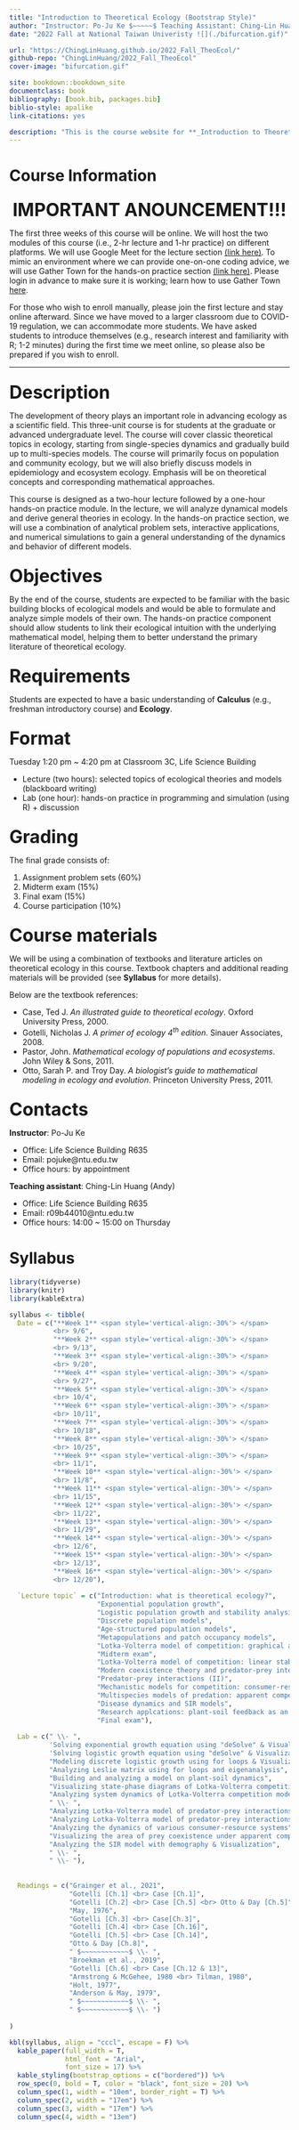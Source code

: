 --- 
title: "Introduction to Theoretical Ecology (Bootstrap Style)"
author: "Instructor: Po-Ju Ke $~~~~~$ Teaching Assistant: Ching-Lin Huang (Andy)"
date: "2022 Fall at National Taiwan Univeristy ![](./bifurcation.gif)"

url: "https://ChingLinHuang.github.io/2022_Fall_TheoEcol/"
github-repo: "ChingLinHuang/2022_Fall_TheoEcol"
cover-image: "bifurcation.gif"

site: bookdown::bookdown_site
documentclass: book
bibliography: [book.bib, packages.bib]
biblio-style: apalike
link-citations: yes

description: "This is the course website for **_Introduction to Theoretical Ecology_** 2022 Fall at National Taiwan University."
---


# Course Information {-}

<p style = "font-size: 24pt; margin-bottom: 5px; margin-top: 25px; text-align: center"> **IMPORTANT ANOUNCEMENT!!!** </p>
The first three weeks of this course will be online. We will host the two modules of this course (i.e., 2-hr lecture and 1-hr practice) on different platforms. We will use Google Meet for the lecture section [(link here)](https://meet.google.com/nzd-cdjp-kbt). To mimic an environment where we can provide one-on-one coding advice, we will use Gather Town for the hands-on practice section [(link here)](https://gather.town/app/osrqFSf0a7q0I6uo/TheoreticalEcology). Please login in advance to make sure it is working; learn how to use Gather Town [here](https://www.youtube.com/watch?v=89at5EvCEvk).

For those who wish to enroll manually, please join the first lecture and stay online afterward. Since we have moved to a larger classroom due to COVID-19 regulation, we can accommodate more students. We have asked students to introduce themselves (e.g., research interest and familiarity with R; 1-2 minutes) during the first time we meet online, so please also be prepared if you wish to enroll.

********************************************************************************

<p style = "font-size: 24pt; margin-bottom: 5px; margin-top: 25px"> **Description** </p> The development of theory plays an important role in advancing ecology as a scientific field. This three-unit course is for students at the graduate or advanced undergraduate level. The course will cover classic theoretical topics in ecology, starting from single-species dynamics and gradually build up to multi-species models. The course will primarily focus on population and community ecology, but we will also briefly discuss models in epidemiology and ecosystem ecology. Emphasis will be on theoretical concepts and corresponding mathematical approaches.

This course is designed as a two-hour lecture followed by a one-hour hands-on practice module. In the lecture, we will analyze dynamical models and derive general theories in ecology. In the hands-on practice section, we will use a combination of analytical problem sets, interactive applications, and numerical simulations to gain a general understanding of the dynamics and behavior of different models. 

<p style = "font-size: 24pt; margin-bottom: 5px; margin-top: 25px"> **Objectives** </p>
By the end of the course, students are expected to be familiar with the basic building blocks of ecological models and would be able to formulate and analyze simple models of their own. The hands-on practice component should allow students to link their ecological intuition with the underlying mathematical model, helping them to better understand the primary literature of theoretical ecology. 

<p style = "font-size: 24pt; margin-bottom: 5px; margin-top: 25px"> **Requirements** </p>
Students are expected to have a basic understanding of **Calculus** (e.g., freshman introductory course) and **Ecology**.

<p style = "font-size: 24pt; margin-bottom: 5px; margin-top: 25px"> **Format** </p>
Tuesday 1:20 pm ~ 4:20 pm at Classroom 3C, Life Science Building

- Lecture (two hours): selected topics of ecological theories and models (blackboard writing) 
- Lab (one hour): hands-on practice in programming and simulation (using R) + discussion

<p style = "font-size: 24pt; margin-bottom: 5px; margin-top: 25px"> **Grading** </p>
The final grade consists of:

(1) Assignment problem sets (60%)
(2) Midterm exam (15%)
(3) Final exam (15%)
(4) Course participation (10%)

<p style = "font-size: 24pt; margin-bottom: 5px; margin-top: 25px"> **Course materials** </p>
We will be using a combination of textbooks and literature articles on theoretical ecology in this course. Textbook chapters and additional reading materials will be provided (see **Syllabus** for more details).

Below are the textbook references:

- Case, Ted J. *An illustrated guide to theoretical ecology*. Oxford University Press, 2000.
- Gotelli, Nicholas J. *A primer of ecology 4^th^ edition*. Sinauer Associates, 2008.
- Pastor, John. *Mathematical ecology of populations and ecosystems*. John Wiley & Sons, 2011.
- Otto, Sarah P. and Troy Day. *A biologist's guide to mathematical modeling in ecology and evolution*. Princeton University Press, 2011.

<p style = "font-size: 24pt; margin-bottom: 5px; margin-top: 25px"> **Contacts** </p>
**Instructor**: Po-Ju Ke

- Office: Life Science Building R635
- Email: pojuke@ntu.edu.tw
- Office hours: by appointment

**Teaching assistant**: Ching-Lin Huang (Andy)

- Office: Life Science Building R635
- Email: r09b44010@ntu.edu.tw
- Office hours: 14:00 ~ 15:00 on Thursday


# Syllabus {-}
```{r, echo = FALSE, message = F, warning = F, error = F}
library(tidyverse)
library(knitr)
library(kableExtra)

syllabus <- tibble(
  Date = c("**Week 1** <span style='vertical-align:-30%'> </span>
           <br> 9/6",
           "**Week 2** <span style='vertical-align:-30%'> </span>
           <br> 9/13",
           "**Week 3** <span style='vertical-align:-30%'> </span>
           <br> 9/20",
           "**Week 4** <span style='vertical-align:-30%'> </span>
           <br> 9/27",
           "**Week 5** <span style='vertical-align:-30%'> </span>
           <br> 10/4",
           "**Week 6** <span style='vertical-align:-30%'> </span>
           <br> 10/11",
           "**Week 7** <span style='vertical-align:-30%'> </span>
           <br> 10/18",
           "**Week 8** <span style='vertical-align:-30%'> </span>
           <br> 10/25",
           "**Week 9** <span style='vertical-align:-30%'> </span>
           <br> 11/1",
           "**Week 10** <span style='vertical-align:-30%'> </span>
           <br> 11/8",
           "**Week 11** <span style='vertical-align:-30%'> </span>
           <br> 11/15",
           "**Week 12** <span style='vertical-align:-30%'> </span>
           <br> 11/22",
           "**Week 13** <span style='vertical-align:-30%'> </span>
           <br> 11/29",
           "**Week 14** <span style='vertical-align:-30%'> </span>
           <br> 12/6",
           "**Week 15** <span style='vertical-align:-30%'> </span>
           <br> 12/13",
           "**Week 16** <span style='vertical-align:-30%'> </span>
           <br> 12/20"),
  
  `Lecture topic` = c("Introduction: what is theoretical ecology?",
                      "Exponential population growth",
                      "Logistic population growth and stability analysis",
                      "Discrete population models",
                      "Age-structured population models",
                      "Metapopulations and patch occupancy models",
                      "Lotka-Volterra model of competition: graphical analysis and invasion analysis",
                      "Midterm exam",
                      "Lotka-Volterra model of competition: linear stability analysis",
                      "Modern coexistence theory and predator-prey interactions (I)",
                      "Predator-prey interactions (II)",
                      "Mechanistic models for competition: consumer-resource dynamics",
                      "Multispecies models of predation: apparent competition",
                      "Disease dynamics and SIR models",
                      "Research applcations: plant-soil feedback as an example",
                      "Final exam"),
    
  Lab = c(" \\- ",
          'Solving exponential growth equation using "deSolve" & Visualization',
          'Solving logistic growth equation using "deSolve" & Visualization',
          "Modeling discrete logistic growth using for loops & Visualization",
          "Analyzing Leslie matrix using for loops and eigenanalysis",
          "Building and analyzing a model on plant-soil dynamics",
          "Visualizing state-phase diagrams of Lotka-Volterra competition model",
          "Analyzing system dynamics of Lotka-Volterra competition model",
          " \\- ",
          "Analyzing Lotka-Volterra model of predator-prey interactions (basic)",
          "Analyzing Lotka-Volterra model of predator-prey interactions (variants)",
          "Analyzing the dynamics of various consumer-resource systems",
          "Visualizing the area of prey coexistence under apparent competition",
          "Analyzing the SIR model with demography & Visualization",
          " \\- ",
          " \\- "),
    
    
  Readings = c("Grainger et al., 2021",
               "Gotelli [Ch.1] <br> Case [Ch.1]",
               "Gotelli [Ch.2] <br> Case [Ch.5] <br> Otto & Day [Ch.5]",
               "May, 1976",
               "Gotelli [Ch.3] <br> Case[Ch.3]",
               "Gotelli [Ch.4] <br> Case [Ch.16]",
               "Gotelli [Ch.5] <br> Case [Ch.14]",
               "Otto & Day [Ch.8]",
               " $~~~~~~~~~~~~$ \\- ",
               "Broekman et al., 2019",
               "Gotelli [Ch.6] <br> Case [Ch.12 & 13]",
               "Armstrong & McGehee, 1980 <br> Tilman, 1980",
               "Holt, 1977",
               "Anderson & May, 1979",
               " $~~~~~~~~~~~~$ \\- ",
               " $~~~~~~~~~~~~$ \\- ")  
  
)

kbl(syllabus, align = "cccl", escape = F) %>%  
  kable_paper(full_width = T, 
              html_font = "Arial",
              font_size = 17) %>%
  kable_styling(bootstrap_options = c("bordered")) %>%
  row_spec(0, bold = T, color = "black", font_size = 20) %>%
  column_spec(1, width = "10em", border_right = T) %>%
  column_spec(2, width = "17em") %>%
  column_spec(3, width = "17em") %>%
  column_spec(4, width = "13em")

```


